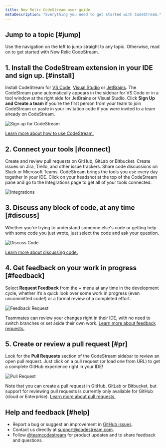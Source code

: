 ```yaml
---
title: New Relic CodeStream user guide
metaDescription: "Everything you need to get started with CodeStream."
---
```


## Jump to a topic [#jump]

Use the navigation on the left to jump straight to any topic. Otherwise, read on
to get started with New Relic CodeStream.

## 1. Install the CodeStream extension in your IDE and sign up. [#install]

Install CodeStream for [VS Code](https://marketplace.visualstudio.com/items?itemName=CodeStream.codestream), [Visual Studio](https://marketplace.visualstudio.com/items?itemName=CodeStream.codestream-vs) or [JetBrains](https://plugins.jetbrains.com/plugin/12206-codestream). The CodeStream pane automatically appears in the sidebar for VS Code or in a tool window at the right side for JetBrains or Visual Studio. Click **Sign Up and Create a team** if you're the first person from your team to join CodeStream or paste in your invitation code if you were invited to a team already on CodeStream.

![Sign up for CodeStream](/images/QS-SignUp3.png)

[Learn more about how to use CodeStream.](/docs/codestream/start-here/install-codestream)

## 2. Connect your tools [#connect]

Create and review pull requests on GitHub, GitLab or Bitbucket. Create issues on Jira, Trello, and other issue trackers. Share code discussions on Slack or Microsoft Teams. CodeStream brings the tools you use every day together in your IDE. Click on your headshot at the top of the CodeStream pane and go to the Integrations page to get all of your tools connected.

![Integrations](/images/QS-Integrations.png)

## 3. Discuss any block of code, at any time [#discuss]

Whether you're trying to understand someone else's code or getting help with some code you just wrote, just select the code and ask your question.

![Discuss Code](/images/QS-DiscussCode1.png)

[Learn more about discussing code.](/docs/codestream/how-use-codestream/discuss-code)

## 4. Get feedback on your work in progress [#feedback]

Select **Request Feedback** from the **+** menu at any time in the development cycle, whether it’s a quick look over some work in progress (even uncommitted code!) or a formal review of a completed effort.

![Feedback Request](/images/QS-FeedbackRequest.png)

Teammates can review your changes right in their IDE, with no need to switch branches or set aside their own work. [Learn more about feedback requests.](/docs/codestream/how-use-codestream/feedback-requests-section)

## 5. Create or review a pull request [#pr]

Look for the **Pull Requests** section of the CodeStream sidebar to review an open pull request. Just click on a pull request (or load one from URL) to get a complete GitHub experience right in your IDE!

![Pull Request](/images/QS-PullRequest.png)

Note that you can create a pull request in GitHub, GitLab or Bitbucket, but support for reviewing pull requests is currently only available for GitHub (cloud or Enterprise). [Learn more about pull requests.](/docs/codestream/how-use-codestream/pull-requests-section)

## Help and feedback [#help]

* Report a bug or suggest an improvement in [GitHub issues](https://github.com/TeamCodeStream/CodeStream/issues).
* Contact us directly at [support@codestream.com](mailto:support@codestream.com).
* Follow [@teamcodestream](http://twitter.com/teamcodestream) for product updates and to share feedback and questions.